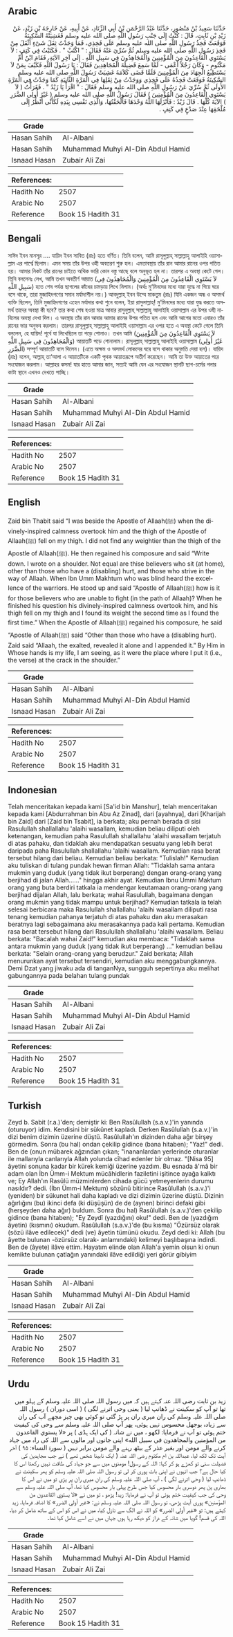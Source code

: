 ## Arabic


<div dir="rtl" lang="ar" style={{fontSize:'larger',backgroundColor:'#f8f9fa',padding:20}}>
حَدَّثَنَا سَعِيدُ بْنُ مَنْصُورٍ، حَدَّثَنَا عَبْدُ الرَّحْمَنِ بْنُ أَبِي الزِّنَادِ، عَنْ أَبِيهِ، عَنْ خَارِجَةَ بْنِ زَيْدٍ، عَنْ زَيْدِ بْنِ ثَابِتٍ، قَالَ ‏:‏ كُنْتُ إِلَى جَنْبِ رَسُولِ اللَّهِ صلى الله عليه وسلم فَغَشِيَتْهُ السَّكِينَةُ فَوَقَعَتْ فَخِذُ رَسُولِ اللَّهِ صلى الله عليه وسلم عَلَى فَخِذِي، فَمَا وَجَدْتُ ثِقَلَ شَىْءٍ أَثْقَلَ مِنْ فَخِذِ رَسُولِ اللَّهِ صلى الله عليه وسلم ثُمَّ سُرِّيَ عَنْهُ فَقَالَ ‏:‏ ‏"‏ اكْتُبْ ‏"‏ ‏.‏ فَكَتَبْتُ فِي كَتِفٍ ‏:‏ لاَ يَسْتَوِي الْقَاعِدُونَ مِنَ الْمُؤْمِنِينَ وَالْمُجَاهِدُونَ فِي سَبِيلِ اللَّهِ ‏.‏ إِلَى آخِرِ الآيَةِ، فَقَامَ ابْنُ أُمِّ مَكْتُومٍ - وَكَانَ رَجُلاً أَعْمَى - لَمَّا سَمِعَ فَضِيلَةَ الْمُجَاهِدِينَ فَقَالَ ‏:‏ يَا رَسُولَ اللَّهِ فَكَيْفَ بِمَنْ لاَ يَسْتَطِيعُ الْجِهَادَ مِنَ الْمُؤْمِنِينَ فَلَمَّا قَضَى كَلاَمَهُ غَشِيَتْ رَسُولَ اللَّهِ صلى الله عليه وسلم السَّكِينَةُ فَوَقَعَتْ فَخِذُهُ عَلَى فَخِذِي وَوَجَدْتُ مِنْ ثِقَلِهَا فِي الْمَرَّةِ الثَّانِيَةِ كَمَا وَجَدْتُ فِي الْمَرَّةِ الأُولَى ثُمَّ سُرِّيَ عَنْ رَسُولِ اللَّهِ صلى الله عليه وسلم فَقَالَ ‏:‏ ‏"‏ اقْرَأْ يَا زَيْدُ ‏"‏ ‏.‏ فَقَرَأْتُ ‏(‏ لاَ يَسْتَوِي الْقَاعِدُونَ مِنَ الْمُؤْمِنِينَ ‏)‏ فَقَالَ رَسُولُ اللَّهِ صلى الله عليه وسلم ‏(‏ غَيْرُ أُولِي الضَّرَرِ ‏)‏ الآيَةَ كُلَّهَا ‏.‏ قَالَ زَيْدٌ ‏:‏ فَأَنْزَلَهَا اللَّهُ وَحْدَهَا فَأَلْحَقْتُهَا، وَالَّذِي نَفْسِي بِيَدِهِ لَكَأَنِّي أَنْظُرُ إِلَى مُلْحَقِهَا عِنْدَ صَدْعٍ فِي كَتِفٍ ‏.‏
</div>
<div style={{backgroundColor:'#f8f9fa',padding:20, marginBottom: 10}}><table> <thead> <tr> <th>Grade</th> <th></th> </tr> </thead> <tbody> <tr><td>Hasan Sahih</td><td>Al-Albani</td></tr><tr><td>Hasan Sahih</td><td>Muhammad Muhyi Al-Din Abdul Hamid</td></tr><tr><td>Isnaad Hasan</td><td>Zubair Ali Zai</td></tr></tbody></table><table> <thead> <tr> <th>References:</th> <th></th> </tr> </thead> <tbody><tr><td>Hadith No</td><td>2507</td></tr><tr><td>Arabic No</td><td>2507</td></tr><tr><td>Reference</td><td>Book 15 Hadith 31</td></tr></tbody></table></div>

## Bengali


<div dir="ltr" lang="bn" style={{fontSize:'larger',backgroundColor:'#f8f9fa',padding:20}}>
সাঈদ ইবন মানসূর .... যায়িদ ইবন সাবিত (রাঃ) হতে বর্ণিত। তিনি বলেন, আমি রাসূলুল্লাহ্ সাল্লাল্লাহু আলাইহি ওয়াসাল্লাম এর পার্শ্বে ছিলাম। এমন সময় তাঁর উপর ওহী অবতরণ শুরু হল। এমতাবস্থায় তাঁর রান আমার রানের ওপর পতিত হয়। আমার নিকট তাঁর রানের চাইতে অথিক ভারি কোন বস্তু আছে বলে অনুভূত হল না। তারপর এ অবস্থা কেটে গেল। তিনি বললেনঃ লেখ, আমি তখন অবতীর্ণ আয়াত (لاَ يَسْتَوِي الْقَاعِدُونَ مِنَ الْمُؤْمِنِينَ وَالْمُجَاهِدُونَ فِي سَبِيلِ اللَّهِ) হতে শেষ পর্যন্ত ছাগলের কাঁধের চামড়ায় লিখে নিলাম। (অর্থঃ মু‘মিনদের মধ্যে যারা যুদ্ধে না গিয়ে ঘরে বসে থাকে, তারা মুজাহিদগণের সমান মর্যাদাশীল নয়।) আবদুল্লাহ্ ইবন উম্মে মাকতুম (রাঃ) যিনি একজন অন্ধ ও অসমর্থ ব্যক্তি ছিলেন, তিনি মুজাহিদগণের এহেন মর্যাদার কথা শুনে বলেন, ইয়া রাসুলাল্লাহ্! মু‘মিনদের মধ্যে যারা যুদ্ধ করতে অসমর্থ তাদের অবস্থা কী হবে? তার কথা শেষ হওয়া মাত্র আবার রাসুলুল্লাহ্ সাল্লাল্লাহু আলাইহি ওয়াসাল্লাম এর উপর ওহী নাযিলের অবস্থা দেখা দিল। এ অবস্থায় তাঁর রান আবার আমার রানের উপর পতিত হল এবং আমি আগের মতো এবারও তাঁর রানের ভার অনুভব করলাম। তারপর রাসূলুল্লাহ্ সাল্লাল্লাহু আলাইহি ওয়াসাল্লাম এর ওপর হতে এ অবস্থা কেটে গেলে তিনি বললেন, হে যায়িদ! পূর্বে যা লিখেছিলে তা পড়ে শোনাও। তখন আমি (لاَ يَسْتَوِي الْقَاعِدُونَ مِنَ الْمُؤْمِنِينَ وَالْمُجَاهِدُونَ فِي سَبِيلِ اللَّهِ) আয়াতটি পড়ে শোনালাম। রাসূলূল্লাহ্ সাল্লাল্লাহু আলাইহি ওয়াসাল্লাম (غَيْرُ أُولِي الضَّرَرِ) সম্পূর্ণ আয়াতটি বলে দিলেন। (এতে অক্ষম ও অসমর্থ লোকদের ঘরে বসে থাকার অনুমতি দেয়া হল)। যায়িদ (রাঃ) বলেন, আল্লাহ্ তা‘আলা এ আয়াতটিকে একটি পৃথক আয়াতরূপে অতীর্ণ করেছেন। আমি তা উক্ত আয়াতের পরে সংযোজন করলাম। আল্লাহর কসম! যার হাতে আমার জান, সত্যই আমি যেন এর সংযোজন স্থানটি ছাগ-চর্মের গলার কাটা স্থানে এখনও দেখতে পাচ্ছি।
</div>
<div style={{backgroundColor:'#f8f9fa',padding:20, marginBottom: 10}}><table> <thead> <tr> <th>Grade</th> <th></th> </tr> </thead> <tbody> <tr><td>Hasan Sahih</td><td>Al-Albani</td></tr><tr><td>Hasan Sahih</td><td>Muhammad Muhyi Al-Din Abdul Hamid</td></tr><tr><td>Isnaad Hasan</td><td>Zubair Ali Zai</td></tr></tbody></table><table> <thead> <tr> <th>References:</th> <th></th> </tr> </thead> <tbody><tr><td>Hadith No</td><td>2507</td></tr><tr><td>Arabic No</td><td>2507</td></tr><tr><td>Reference</td><td>Book 15 Hadith 31</td></tr></tbody></table></div>

## English


<div dir="ltr" lang="en" style={{fontSize:'larger',backgroundColor:'#f8f9fa',padding:20}}>
Zaid bin Thabit said “I was beside the Apostle of Allaah(ﷺ) when the divinely-inspired calmness overtook him and the thigh of the Apostle of Allaah(ﷺ) fell on my thigh. I did not find any weightier than the thigh of the Apostle of Allaah(ﷺ). He then regained his composure and said “Write down. I wrote on a shoulder. Not equal are thise believers who sit (at home), other than those who have a (disabling) hurt, and those who strive in the way of Allaah. When Ibn Umm Makhtum who was blind heard the excellence of the warriors. He stood up and said “Apostle of Allaah(ﷺ) how is it for those believers who are unable to fight (in the path of Allaah)? When he finished his question his divinely-inspired calmness overtook him, and his thigh fell on my thigh and I found its weight the second time as I found the first time.” When the Apostle of Allaah(ﷺ) regained his composure, he said “Apostle of Allaah(ﷺ) said “Other than those who have a (disabling hurt). Zaid said “Allaah, the exalted, revealed it alone and I appended it.” By Him in Whose hands is my life, I am seeing, as it were the place where I put it (i.e., the verse) at the crack in the shoulder.”
</div>
<div style={{backgroundColor:'#f8f9fa',padding:20, marginBottom: 10}}><table> <thead> <tr> <th>Grade</th> <th></th> </tr> </thead> <tbody> <tr><td>Hasan Sahih</td><td>Al-Albani</td></tr><tr><td>Hasan Sahih</td><td>Muhammad Muhyi Al-Din Abdul Hamid</td></tr><tr><td>Isnaad Hasan</td><td>Zubair Ali Zai</td></tr></tbody></table><table> <thead> <tr> <th>References:</th> <th></th> </tr> </thead> <tbody><tr><td>Hadith No</td><td>2507</td></tr><tr><td>Arabic No</td><td>2507</td></tr><tr><td>Reference</td><td>Book 15 Hadith 31</td></tr></tbody></table></div>

## Indonesian


<div dir="ltr" lang="id" style={{fontSize:'larger',backgroundColor:'#f8f9fa',padding:20}}>
Telah menceritakan kepada kami [Sa'id bin Manshur], telah menceritakan kepada kami [Abdurrahman bin Abu Az Zinad], dari [ayahnya], dari [Kharijah bin Zaid] dari [Zaid bin Tsabit], ia berkata; aku pernah berada di sisi Rasulullah shallallahu 'alaihi wasallam, kemudian beliau diliputi oleh ketenangan, kemudian paha Rasulullah shallallahu 'alaihi wasallam terjatuh di atas pahaku, dan tidaklah aku mendapatkan sesuatu yang lebih berat daripada paha Rasulullah shallallahu 'alaihi wasallam. Kemudian rasa berat tersebut hilang dari beliau. Kemudian beliau berkata: "Tulislah!" Kemudian aku tuliskan di tulang pundak hewan firman Allah: "Tidaklah sama antara mukmin yang duduk (yang tidak ikut berperang) dengan orang-orang yang berjihad di jalan Allah……" hingga akhir ayat. Kemudian Ibnu Ummi Maktum orang yang buta berdiri tatkala ia mendengar keutamaan orang-orang yang berjihad dijalan Allah, lalu berkata; wahai Rasulullah, bagaimana dengan orang mukmin yang tidak mampu untuk berjihad? Kemudian tatkala ia telah selesai berbicara maka Rasulullah shallallahu 'alaihi wasallam diliputi rasa tenang kemudian pahanya terjatuh di atas pahaku dan aku merasakan beratnya lagi sebagaimana aku merasakannya pada kali pertama. Kemudian rasa berat tersebut hilang dari Rasulullah shallallahu 'alaihi wasallam. Beliau berkata: "Bacalah wahai Zaid!" kemudian aku membaca: "Tidaklah sama antara mukmin yang duduk (yang tidak ikut berperang) …" kemudian beliau berkata: "Selain orang-orang yang berudzur." Zaid berkata; Allah menurunkan ayat tersebut tersendiri, kemudian aku menggabungkannya. Demi Dzat yang jiwaku ada di tanganNya, sungguh sepertinya aku melihat gabungannya pada belahan tulang pundak
</div>
<div style={{backgroundColor:'#f8f9fa',padding:20, marginBottom: 10}}><table> <thead> <tr> <th>Grade</th> <th></th> </tr> </thead> <tbody> <tr><td>Hasan Sahih</td><td>Al-Albani</td></tr><tr><td>Hasan Sahih</td><td>Muhammad Muhyi Al-Din Abdul Hamid</td></tr><tr><td>Isnaad Hasan</td><td>Zubair Ali Zai</td></tr></tbody></table><table> <thead> <tr> <th>References:</th> <th></th> </tr> </thead> <tbody><tr><td>Hadith No</td><td>2507</td></tr><tr><td>Arabic No</td><td>2507</td></tr><tr><td>Reference</td><td>Book 15 Hadith 31</td></tr></tbody></table></div>

## Turkish


<div dir="ltr" lang="tr" style={{fontSize:'larger',backgroundColor:'#f8f9fa',padding:20}}>
Zeyd b. Sabit (r.a.)'den; demiştir ki: Ben Rasûlullah (s.a.v.)'in yanında (oturuyor) idim. Kendisini bir sükûnet kapladı. Derken Rasûlullah (s.a.v.)'in dizi benim dizimin üzerine düştü. Rasûlullah'ın dizinden daha ağır birşey görmedim. Sonra (bu hal) ondan çekilip gidince (bana hitaben); "Yaz!" dedi. Ben de (onun mübarek ağzından çıkan; "inananlardan yerlerinde oturanlar ile mallarıyla canlarıyla Allah yolunda cîhad edenler bir olmaz. "[Nisa 95] âyetini sonuna kadar bir kürek kemiği üzerine yazdım. Bu esnada â'mâ bir adam olan İbn Ümm-i Mektum mücâhidlerin faziletini işitince ayağa kalktı ve; Ey Allah'ın Rasûlü müzminlerden cihada gücü yetmeyenlerin durumu nasıldır? dedi. (İbn Ümm-i Mektum) sözünü bitirince Rasûlullah (s.a.v.)'i (yeniden) bir sükunet hali daha kapladı ve dizi dizi­min üzerine düştü. Dizinin ağırlığını (bu) ikinci defa (ki düşüşün) de de (aynen) birinci defaki gibi (herşeyden daha ağır) buldum. Sonra (bu hal) Rasûlullah (s.a.v.)'den çekilip gidince (bana hitaben); "Ey Zeydî (yazdığını) oku!" dedi. Ben de (yazdığım âyetin) (kısmını) okudum. Rasûlullah (s.a.v.)'de (bu kısma) “Özürsüz olarak (sözü ilâve edilecek)" dedi (ve) âyetin tümünü okudu. Zeyd dedi ki: Allah (bu âyette bulunan -özürsüz olarak- anlamındaki) kelimeyi başlıbaşına indirdi. Ben de (âyete) ilâve ettim. Hayatım elinde olan Allah'a yemin olsun ki onun kemikte bulunan çatlağın yanındaki ilâve edildiği yeri görür gibiyim
</div>
<div style={{backgroundColor:'#f8f9fa',padding:20, marginBottom: 10}}><table> <thead> <tr> <th>Grade</th> <th></th> </tr> </thead> <tbody> <tr><td>Hasan Sahih</td><td>Al-Albani</td></tr><tr><td>Hasan Sahih</td><td>Muhammad Muhyi Al-Din Abdul Hamid</td></tr><tr><td>Isnaad Hasan</td><td>Zubair Ali Zai</td></tr></tbody></table><table> <thead> <tr> <th>References:</th> <th></th> </tr> </thead> <tbody><tr><td>Hadith No</td><td>2507</td></tr><tr><td>Arabic No</td><td>2507</td></tr><tr><td>Reference</td><td>Book 15 Hadith 31</td></tr></tbody></table></div>

## Urdu


<div dir="rtl" lang="ur" style={{fontSize:'larger',backgroundColor:'#f8f9fa',padding:20}}>
زید بن ثابت رضی اللہ عنہ کہتے ہیں کہ میں رسول اللہ صلی اللہ علیہ وسلم کے پہلو میں تھا تو آپ کو سکینت نے ڈھانپ لیا ( یعنی وحی اترنے لگی ) ( اسی دوران ) رسول اللہ صلی اللہ علیہ وسلم کی ران میری ران پر پڑ گئی تو کوئی بھی چیز مجھے آپ کی ران سے زیادہ بوجھل محسوس نہیں ہوئی، پھر آپ صلی اللہ علیہ وسلم سے وحی کی کیفیت ختم ہوئی تو آپ نے فرمایا: لکھو ، میں نے شانہ ( کی ایک ہڈی ) پر «لا يستوي القاعدون من المؤمنين والمجاهدون في سبيل الله» اپنی جانوں اور مالوں سے اللہ کی راہ میں جہاد کرنے والے مومن اور بغیر عذر کے بیٹھ رہنے والے مومن برابر نہیں ( سورۃ النساء: ۹۵ ) آخر آیت تک لکھ لیا، عبداللہ بن ام مکتوم رضی اللہ عنہ ( ایک نابینا شخص تھے ) نے جب مجاہدین کی فضیلت سنی تو کھڑے ہو کر کہا: اللہ کے رسول! مومنوں میں سے جو جہاد کی طاقت نہیں رکھتا اس کا کیا حال ہے؟ جب انہوں نے اپنی بات پوری کر لی تو رسول اللہ صلی اللہ علیہ وسلم کو پھر سکینت نے ڈھانپ لیا ( وحی اترنے لگی ) ، آپ صلی اللہ علیہ وسلم کی ران میری ران پر پڑی تو میں نے اس کا بھاری پن پھر دوسری بار محسوس کیا جس طرح پہلی بار محسوس کیا تھا، آپ صلی اللہ علیہ وسلم سے وحی کی جب کیفیت ختم ہوئی تو آپ نے فرمایا: زید! پڑھو ، تو میں نے «لا يستوي القاعدون من المؤمنين» پوری آیت پڑھی، تو رسول اللہ صلی اللہ علیہ وسلم نے: «غير أولي الضرر» کا اضافہ فرمایا، زید کہتے ہیں: تو «غير أولي الضرر» کو اللہ نے الگ سے نازل کیا، میں نے اس کو اس کے ساتھ شامل کر دیا، اللہ کی قسم! گویا میں شانہ کے دراز کو دیکھ رہا ہوں جہاں میں نے اسے شامل کیا تھا۔
</div>
<div style={{backgroundColor:'#f8f9fa',padding:20, marginBottom: 10}}><table> <thead> <tr> <th>Grade</th> <th></th> </tr> </thead> <tbody> <tr><td>Hasan Sahih</td><td>Al-Albani</td></tr><tr><td>Hasan Sahih</td><td>Muhammad Muhyi Al-Din Abdul Hamid</td></tr><tr><td>Isnaad Hasan</td><td>Zubair Ali Zai</td></tr></tbody></table><table> <thead> <tr> <th>References:</th> <th></th> </tr> </thead> <tbody><tr><td>Hadith No</td><td>2507</td></tr><tr><td>Arabic No</td><td>2507</td></tr><tr><td>Reference</td><td>Book 15 Hadith 31</td></tr></tbody></table></div>